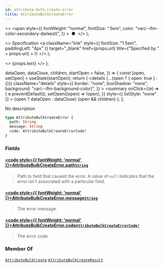 ```yaml
---
id: attribute-bulk-create-error
title: AttributeBulkCreateError
---
```


  <>
    <span
      style={{
        fontWeight: "normal",
        fontSize: ".5em",
        color: "var(--ifm-color-secondary-darkest)",
      }}
    >
      &nbsp;●&nbsp;
    </span>
  </>
);

  <>
    Specification
    <a
      className="link"
      style={{ fontSize: "1.5em", paddingLeft: "4px" }}
      target="\_blank"
      href={props.url}
      title={"Specified by " + props.url}
    >
      ⎘
    </a>
  </>
);

  <>
    <span className={props.class}>{props.text}</span>
  </>
);


  dataOpen,
  dataClose,
  children,
  startOpen = false,
}) => {
  const [open, setOpen] = useState(startOpen);
  return (
    <details
      {...(open ? { open: true } : {})}
      className="details"
      style={{
        border: "none",
        boxShadow: "none",
        background: "var(--ifm-background-color)",
      }}
    >
      <summary
        onClick={(e) => {
          e.preventDefault();
          setOpen((open) => !open);
        }}
        style={{ listStyle: "none" }}
      >
        {open ? dataOpen : dataClose}
      </summary>
      {open && children}
    </details>
  );
};

No description

```graphql
type AttributeBulkCreateError {
  path: String
  message: String
  code: AttributeBulkCreateErrorCode!
}
```

### Fields

#### [<code style={{ fontWeight: 'normal' }}>AttributeBulkCreateError.<b>path</b></code>](#)<Bullet />[`String`](../../../api-reference/miscellaneous/scalars/string) <Badge class="badge badge--secondary" text="scalar"/> <Badge class="badge badge--secondary" text="miscellaneous"/>

> Path to field that caused the error. A value of `null` indicates that the error isn't associated with a particular field.

#### [<code style={{ fontWeight: 'normal' }}>AttributeBulkCreateError.<b>message</b></code>](#)<Bullet />[`String`](../../../api-reference/miscellaneous/scalars/string) <Badge class="badge badge--secondary" text="scalar"/> <Badge class="badge badge--secondary" text="miscellaneous"/>

> The error message.

#### [<code style={{ fontWeight: 'normal' }}>AttributeBulkCreateError.<b>code</b></code>](#)<Bullet />[`AttributeBulkCreateErrorCode!`](../../../api-reference/attributes/enums/attribute-bulk-create-error-code) <Badge class="badge badge--secondary" text="non-null"/> <Badge class="badge badge--secondary" text="enum"/> <Badge class="badge badge--secondary" text="attributes"/>

> The error code.

### Member Of

[`AttributeBulkCreate`](../../../api-reference/attributes/objects/attribute-bulk-create) <Badge class="badge badge--secondary" text="object"/><Bullet />[`AttributeBulkCreateResult`](../../../api-reference/attributes/objects/attribute-bulk-create-result) <Badge class="badge badge--secondary" text="object"/>
